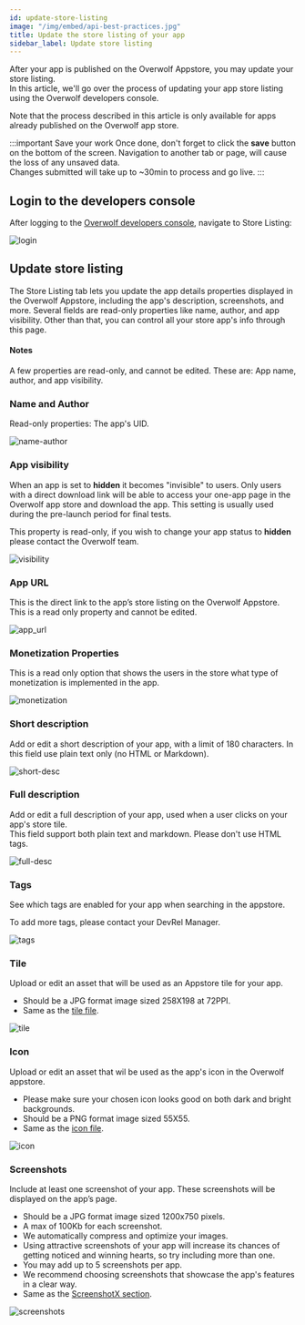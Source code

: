 ```yaml
---
id: update-store-listing
image: "/img/embed/api-best-practices.jpg"
title: Update the store listing of your app
sidebar_label: Update store listing
---
```


After your app is published on the Overwolf Appstore, you may update your store listing.  
In this article, we'll go over the process of updating your app store listing using the Overwolf developers console.

Note that the process described in this article is only available for apps already published on the Overwolf app store.

:::important Save your work
Once done, don't forget to click the **save** button on the bottom of the screen. Navigation to another tab or page, will cause the loss of any unsaved data.  
Changes submitted will take up to ~30min to process and go live.
:::

## Login to the developers console

After logging to the [Overwolf developers console](https://console.overwolf.com/), navigate to Store Listing:

![login](/assets/tools/developers-console/update-store/login.png)

## Update store listing

The Store Listing tab lets you update the app details properties displayed in the Overwolf Appstore, including the app's description, screenshots, and more.
Several fields are read-only properties like name, author, and app visibility. Other than that, you can control all your store app's info through this page.

#### Notes

A few properties are read-only, and cannot be edited. These are: App name, author, and app visibility. 

### Name and Author

Read-only properties: The app's UID.

![name-author](/assets/tools/developers-console/update-store/name-author.png)

### App visibility

When an app is set to **hidden** it becomes "invisible" to users. Only users with a direct download link will be able to access your one-app page in the Overwolf app store and download the app. This setting is usually used during the pre-launch period for final tests.

This property is read-only, if you wish to change your app status to **hidden** please contact the Overwolf team.

![visibility](/assets/tools/developers-console/update-store/hidden.png)

### App URL

This is the direct link to the app’s store listing on the Overwolf Appstore. This is a read only property and cannot be edited.

![app_url](/assets/tools/developers-console/update-store/app_url.png)

### Monetization Properties

This is a read only option that shows the users in the store what type of monetization is implemented in the app.

![monetization](/assets/tools/developers-console/update-store/monetization.png)

### Short description

Add or edit a short description of your app, with a limit of 180 characters. In this field use plain text only (no HTML or Markdown).

![short-desc](/assets/tools/developers-console/update-store/short-desc.png)

### Full description

Add or edit a full description of your app, used when a user clicks on your app's store tile.  
This field support both plain text and markdown. Please don't use HTML tags.

![full-desc](/assets/tools/developers-console/update-store/full-desc.png)

### Tags

See which tags are enabled for your app when searching in the appstore.

To add more tags, please contact your DevRel Manager.

![tags](/assets/tools/developers-console/update-store/tags.png)

### Tile

Upload or edit an asset that will be used as an Appstore tile for your app.  
* Should be a JPG format image sized 258X198 at 72PPI.
* Same as the [tile file](/start/submit-your-app/submit-your-app-to-the-store#1-tilejpg).

![tile](/assets/tools/developers-console/update-store/tile.png)

### Icon 

Upload or edit an asset that wil be used as the app's icon in the Overwolf appstore.  
* Please make sure your chosen icon looks good on both dark and bright backgrounds.
* Should be a PNG format image sized 55X55.
* Same as the [icon file](/start/submit-your-app/submit-your-app-to-the-store#2-iconpng).

![icon](/assets/tools/developers-console/update-store/icon.png)

### Screenshots 

Include at least one screenshot of your app. These screenshots will be displayed on the app’s page. 
* Should be a JPG format image sized 1200x750 pixels.
* A max of 100Kb for each screenshot.
* We automatically compress and optimize your images.  
* Using attractive screenshots of your app will increase its chances of getting noticed and winning hearts, so try including more than one.
* You may add up to 5 screenshots per app. 
* We recommend choosing screenshots that showcase the app's features in a clear way. 
* Same as the [ScreenshotX section](/start/submit-your-app/submit-your-app-to-the-store#3-screenshotxjpg).

![screenshots](/assets/tools/developers-console/update-store/screenshots.png)
